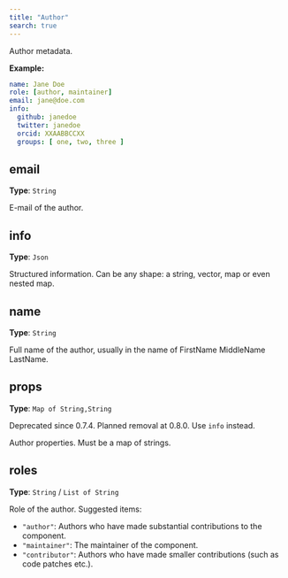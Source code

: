 ```yaml
---
title: "Author"
search: true
---
```


Author metadata.

**Example:**

```yaml
name: Jane Doe
role: [author, maintainer]
email: jane@doe.com
info:
  github: janedoe
  twitter: janedoe
  orcid: XXAABBCCXX
  groups: [ one, two, three ]

```

## email

**Type**: `String`

E-mail of the author.

## info

**Type**: `Json`

Structured information. Can be any shape: a string, vector, map or even nested map.

## name

**Type**: `String`

Full name of the author, usually in the name of FirstName MiddleName LastName.

## props

**Type**: `Map of String,String`

::: {.callout-warning}
Deprecated since 0.7.4. Planned removal at 0.8.0. Use `info` instead.
:::
Author properties. Must be a map of strings.

## roles

**Type**: `String` / `List of String`

Role of the author. Suggested items:

* `"author"`: Authors who have made substantial contributions to the component.
* `"maintainer"`: The maintainer of the component.
* `"contributor"`: Authors who have made smaller contributions (such as code patches etc.).


